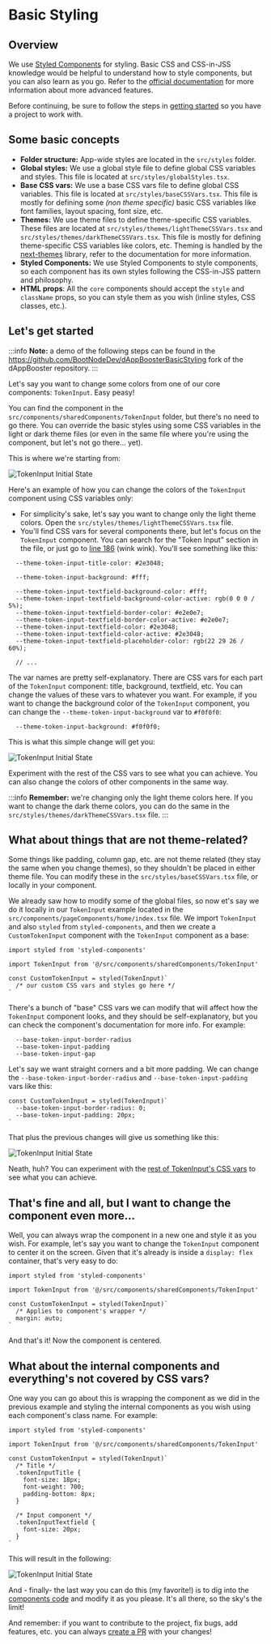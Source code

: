 # Basic Styling

## Overview

We use [Styled Components](https://styled-components.com/) for styling. Basic CSS and CSS-in-JSS knowledge would be helpful to understand how to style components, but you can also learn as you go. Refer to the [official documentation](https://styled-components.com/docs) for more information about more advanced features.

Before continuing, be sure to follow the steps in [getting started](/introduction/getting-started) so you have a project to work with.

## Some basic concepts

- **Folder structure:** App-wide styles are located in the `src/styles` folder.
- **Global styles:** We use a global style file to define global CSS variables and styles. This file is located at `src/styles/globalStyles.tsx`.
- **Base CSS vars:** We use a base CSS vars file to define global CSS variables. This file is located at `src/styles/baseCSSVars.tsx`. This file is mostly for defining some *(non theme specific)* basic CSS variables like font families, layout spacing, font size, etc.
- **Themes:** We use theme files to define theme-specific CSS variables. These files are located at `src/styles/themes/lightThemeCSSVars.tsx` and `src/styles/themes/darkThemeCSSVars.tsx`. This file is mostly for defining theme-specific CSS variables like colors, etc. Theming is handled by the [next-themes](https://github.com/pacocoursey/next-themes) library, refer to the documentation for more information.
- **Styled Components:** We use Styled Components to style components, so each component has its own styles following the CSS-in-JSS pattern and philosophy.
- **HTML props**: All the `core` components should accept the `style` and `className` props, so you can style them as you wish (inline styles, CSS classes, etc.).

## Let's get started

:::info
**Note:** a demo of the following steps can be found in the https://github.com/BootNodeDev/dAppBoosterBasicStyling fork of the dAppBooster repository.
:::

Let's say you want to change some colors from one of our core components: `TokenInput`. Easy peasy!

You can find the component in the `src/components/sharedComponents/TokenInput` folder, but there's no need to go there. You can override the basic styles using some CSS variables in the light or dark theme files (or even in the same file where you're using the component, but let's not go there... yet).

This is where we're starting from:

![TokenInput Initial State](/img/basic-css/1.jpg)

Here's an example of how you can change the colors of the `TokenInput` component using CSS variables only:

- For simplicity's sake, let's say you want to change only the light theme colors. Open the `src/styles/themes/lightThemeCSSVars.tsx` file.
- You'll find CSS vars for several components there, but let's focus on the `TokenInput` component. You can search for the "Token Input" section in the file, or just go to [line 186](https://github.com/BootNodeDev/dAppBooster/blob/0cac08c86299da9c8ab147de29f0f972069f4177/src/styles/themes/lightThemeCSSVars.tsx#L186) (wink wink). You'll see something like this:

```tsx
  --theme-token-input-title-color: #2e3048;

  --theme-token-input-background: #fff;

  --theme-token-input-textfield-background-color: #fff;
  --theme-token-input-textfield-background-color-active: rgb(0 0 0 / 5%);
  --theme-token-input-textfield-border-color: #e2e0e7;
  --theme-token-input-textfield-border-color-active: #e2e0e7;
  --theme-token-input-textfield-color: #2e3048;
  --theme-token-input-textfield-color-active: #2e3048;
  --theme-token-input-textfield-placeholder-color: rgb(22 29 26 / 60%);

  // ...
```

The var names are pretty self-explanatory. There are CSS vars for each part of the `TokenInput` component: title, background, textfield, etc. You can change the values of these vars to whatever you want. For example, if you want to change the background color of the `TokenInput` component, you can change the `--theme-token-input-background` var to `#f0f0f0`:

```tsx
  --theme-token-input-background: #f0f0f0;
```

This is what this simple change will get you:

![TokenInput Initial State](/img/basic-css/2.jpg)

Experiment with the rest of the CSS vars to see what you can achieve. You can also change the colors of other components in the same way.

:::info
**Remember:** we're changing only the light theme colors here. If you want to change the dark theme colors, you can do the same in the `src/styles/themes/darkThemeCSSVars.tsx` file.
:::

## What about things that are not theme-related?

Some things like padding, column gap, etc. are not theme related (they stay the same when you change themes), so they shouldn't be placed in either theme file. You can modify these in the `src/styles/baseCSSVars.tsx` file, or locally in your component.

We already saw how to modify some of the global files, so now et's say we do it locally in our `TokenInput` example located in the `src/components/pageComponents/home/index.tsx` file. We import `TokenInput` and also `styled` from `styled-components`, and then we create a `CustomTokenInput` component with the `TokenInput` component as a base:


```tsx
import styled from 'styled-components'

import TokenInput from '@/src/components/sharedComponents/TokenInput'

const CustomTokenInput = styled(TokenInput)`
  /* our custom CSS vars and styles go here */
`
```

There's a bunch of "base" CSS vars we can modify that will affect how the `TokenInput` component looks, and they should be self-explanatory, but you can check the component's documentation for more info. For example:

```tsx
  --base-token-input-border-radius
  --base-token-input-padding
  --base-token-input-gap
```

Let's say we want straight corners and a bit more padding. We can change the `--base-token-input-border-radius` and `--base-token-input-padding` vars like this:

```tsx
const CustomTokenInput = styled(TokenInput)`
  --base-token-input-border-radius: 0;
  --base-token-input-padding: 20px;
`
```

That plus the previous changes will give us something like this:

![TokenInput Initial State](/img/basic-css/3.png)

Neath, huh? You can experiment with the [rest of TokenInput's CSS vars](https://github.com/BootNodeDev/dAppBooster/blob/0cac08c86299da9c8ab147de29f0f972069f4177/src/components/sharedComponents/TokenInput/index.tsx#L72) to see what you can achieve.

## That's fine and all, but I want to change the component even more...

Well, you can always wrap the component in a new one and style it as you wish. For example, let's say you want to change the `TokenInput` component to center it on the screen. Given that it's already is inside a `display: flex` container, that's very easy to do:

```tsx
import styled from 'styled-components'

import TokenInput from '@/src/components/sharedComponents/TokenInput'

const CustomTokenInput = styled(TokenInput)`
  /* Applies to component's wrapper */
  margin: auto;
`
```

And that's it! Now the component is centered.

## What about the internal components and everything's not covered by CSS vars?

One way you can go about this is wrapping the component as we did in the previous example and styling the internal components as you wish using each component's class name. For example:

```tsx
import styled from 'styled-components'

import TokenInput from '@/src/components/sharedComponents/TokenInput'

const CustomTokenInput = styled(TokenInput)`
  /* Title */
  .tokenInputTitle {
    font-size: 18px;
    font-weight: 700;
    padding-bottom: 8px;
  }

  /* Input component */
  .tokenInputTextfield {
    font-size: 20px;
  }
`
```

This will result in the following:

![TokenInput Initial State](/img/basic-css/4.png)

And - finally- the last way you can do this (my favorite!) is to dig into the [components code](https://github.com/BootNodeDev/dAppBoosterBasicStyling/tree/0cac08c86299da9c8ab147de29f0f972069f4177/src/components/sharedComponents) and modify it as you please. It's all there, so the sky's the limit!

And remember: if you want to contribute to the project, fix bugs, add features, etc. you can always [create a PR](https://github.com/BootNodeDev/dAppBooster/pulls) with your changes!